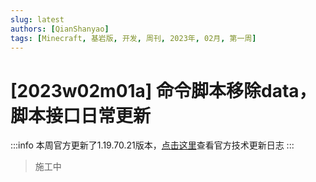 ```yaml
---
slug: latest
authors: [QianShanyao]
tags: [Minecraft, 基岩版, 开发, 周刊, 2023年, 02月, 第一周]
---
```


# [2023w02m01a] 命令脚本移除data，脚本接口日常更新

:::info
本周官方更新了1.19.70.21版本，[点击这里](../../docs/official_changelog/preview/1.19.70.21)查看官方技术更新日志
:::

> 施工中